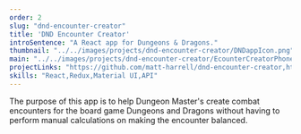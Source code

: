 ```yaml
---
order: 2
slug: "dnd-encounter-creator"
title: 'DND Encounter Creator'
introSentence: "A React app for Dungeons & Dragons."
thumbnail: "../../images/projects/dnd-encounter-creator/DNDappIcon.png"
main: "../../images/projects/dnd-encounter-creator/EcounterCreatorPhone.png"
projectLinks: "https://github.com/matt-harrell/dnd-encounter-creator,https://dnd-encounter-creator.netlify.app/"
skills: "React,Redux,Material UI,API"
---
```


The purpose of this app is to help Dungeon Master's create combat encounters for the board game Dungeons and Dragons without having to perform manual calculations on making the encounter balanced.